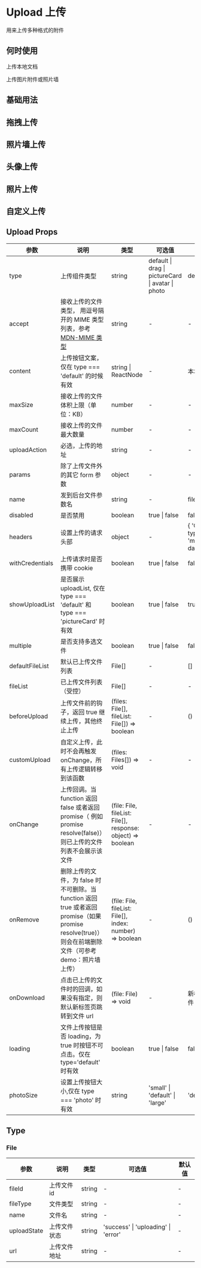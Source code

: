 # Upload 上传

用来上传多种格式的附件

## 何时使用

上传本地文档

上传图片附件或照片墙

## 基础用法


<DemoUpload />

## 拖拽上传


<DemoDrag />

## 照片墙上传


<DemoPictureWall />

## 头像上传


<DemoHead />

## 照片上传


<DemoPicture />

## 自定义上传


<DemoCustom />

## Upload Props

| 参数            | 说明                                                                                                                                                   | 类型                                                        | 可选值                                            | 默认值                                    |
| --------------- | ------------------------------------------------------------------------------------------------------------------------------------------------------ | ----------------------------------------------------------- | ------------------------------------------------- | ----------------------------------------- |
| type            | 上传组件类型                                                                                                                                           | string                                                      | default \| drag \| pictureCard \| avatar \| photo | default                                   |
| accept          | 接收上传的文件类型， 用逗号隔开的 MIME 类型列表，参考 [MDN-MIME 类型](https://developer.mozilla.org/zh-CN/docs/Web/HTTP/Basics_of_HTTP/MIME_Types)     | string                                                      | -                                                 | -                                         |
| content         | 上传按钮文案，仅在 type === 'default' 的时候有效                                                                                                       | string \| ReactNode                                         | -                                                 | 本地上传                                  |
| maxSize         | 接收上传的文件体积上限（单位：KB）                                                                                                                     | number                                                      | -                                                 | -                                         |
| maxCount        | 接收上传的文件最大数量                                                                                                                                 | number                                                      | -                                                 | -                                         |
| uploadAction    | 必选，上传的地址                                                                                                                                       | string                                                      | -                                                 | -                                         |
| params          | 除了上传文件外的其它 form 参数                                                                                                                         | object                                                      | -                                                 | -                                         |
| name            | 发到后台文件参数名                                                                                                                                     | string                                                      | -                                                 | file                                      |
| disabled        | 是否禁用                                                                                                                                               | boolean                                                     | true \| false                                     | false                                     |
| headers         | 设置上传的请求头部                                                                                                                                     | object                                                      | -                                                 | { 'Content-type': 'multipart/form-data' } |
| withCredentials | 上传请求时是否携带 cookie                                                                                                                              | boolean                                                     | true \| false                                     | false                                     |
| showUploadList  | 是否展示 uploadList, 仅在 type === 'default' 和 type === 'pictureCard' 时有效                                                                          | boolean                                                     | true \| false                                     | true                                      |
| multiple        | 是否支持多选文件                                                                                                                                       | boolean                                                     | true \| false                                     | false                                     |
| defaultFileList | 默认已上传文件列表                                                                                                                                     | File[]                                                      | -                                                 | []                                        |
| fileList        | 已上传文件列表（受控）                                                                                                                                 | File[]                                                      | -                                                 | -                                         |
| beforeUpload    | 上传文件前的钩子，返回 true 继续上传，其他终止上传                                                                                                     | (files: File[], fileList: File[]) => boolean                | -                                                 | () => true                                |
| customUpload    | 自定义上传，此时不会再触发 onChange，所有上传逻辑转移到该函数                                                                                          | (files: Files[]) => void                                    | -                                                 | -                                         |
| onChange        | 上传回调。当 function 返回 false 或者返回 promise（ 例如 promise resolve(false)）则已上传的文件列表不会展示该文件                                      | (file: File, fileList: File[], response: object) => boolean | -                                                 | -                                         |
| onRemove        | 删除上传的文件，为 false 时不可删除。当 function 返回 true 或者返回 promise（如果 promise resolve(true)）则会在前端删除文件（可参考 demo：照片墙上传） | (file: File, fileList: File[], index: number) => boolean    | -                                                 | () => true                                |
| onDownload      | 点击已上传的文件时的回调，如果没有指定，则默认新标签页跳转到文件 url                                                                                   | (file: File) => void                                        | -                                                 | 新标签页访问文件 url                      |
| loading         | 文件上传按钮是否 loading，为 true 时按钮不可点击。仅在 type='default' 时有效                                                                           | boolean                                                     | true \| false                                     | false                                     |
| photoSize       | 设置上传按钮大小,仅在 type === 'photo' 时有效                                                                                                          | string                                                      | 'small' \| 'default' \| 'large'                   | 'default'                                 |

## Type

### File

| 参数        | 说明         | 类型   | 可选值                              | 默认值 |
| ----------- | ------------ | ------ | ----------------------------------- | ------ |
| fileId      | 上传文件 id  | string | -                                   | -      |
| fileType    | 文件类型     | string | -                                   | -      |
| name        | 文件名       | string | -                                   | -      |
| uploadState | 上传文件状态 | string | 'success' \| 'uploading' \| 'error' | -      |
| url         | 上传文件地址 | string | -                                   | -      |
